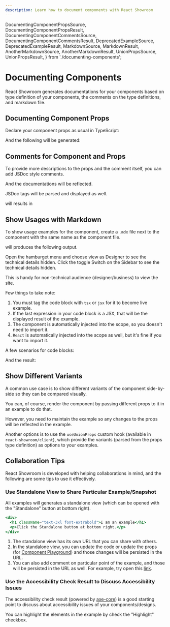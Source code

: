 ```yaml
---
description: Learn how to document components with React Showroom
---
```


  DocumentingComponentPropsSource,
  DocumentingComponentPropsResult,
  DocumentingComponentCommentsSource,
  DocumentingComponentCommentsResult,
  DeprecatedExampleSource,
  DeprecatedExampleResult,
  MarkdownSource,
  MarkdownResult,
  AnotherMarkdownSource,
  AnotherMarkdownResult,
  UnionPropsSource,
  UnionPropsResult,
} from './documenting-components';

# Documenting Components

React Showroom generates documentations for your components based on type definition of your components, the comments on the type definitions, and markdown file.

## Documenting Component Props

Declare your component props as usual in TypeScript:

<DocumentingComponentPropsSource />

And the following will be generated:

<DocumentingComponentPropsResult />

## Comments for Component and Props

To provide more descriptions to the props and the comment itself, you can add JSDoc style comments.

<DocumentingComponentCommentsSource />

And the documentations will be reflected.

<DocumentingComponentCommentsResult />

JSDoc tags will be parsed and displayed as well.

<DeprecatedExampleSource />

will results in

<DeprecatedExampleResult />

## Show Usages with Markdown

To show usage examples for the component, create a `.mdx` file next to the component with the same name as the component file.

<MarkdownSource />

will produces the following output.

<MarkdownResult />

<span className="block md:hidden">
  Open the hamburget menu and choose view as Designer to see the technical
  details hidden.
</span>

<span className="hidden md:block">
  Click the toggle Switch on the Sidebar to see the technical details hidden.
</span>

This is handy for non-technical audience (designer/business) to view the site.

Few things to take note:

1. You must tag the code block with `tsx` or `jsx` for it to become live example.
1. If the last expression in your code block is a JSX, that will be the displayed result of the example.
1. The component is automatically injected into the scope, so you doesn't need to import it.
1. `React` is automatically injected into the scope as well, but it's fine if you want to import it.

A few scenarios for code blocks:

<AnotherMarkdownSource />

And the result:

<AnotherMarkdownResult />

## Show Different Variants

A common use case is to show different variants of the component side-by-side so they can be compared visually.

You can, of course, render the component by passing different props to it in an example to do that.

However, you need to maintain the example so any changes to the props will be reflected in the example.

Another options is to use the `useUnionProps` custom hook (available in `react-showroom/client`), which provide the variants (parsed from the props type definition) as options to your examples.

<UnionPropsSource />

<UnionPropsResult />

## Collaboration Tips

React Showroom is developed with helping collaborations in mind, and the following are some tips to use it effectively.

### Use Standalone View to Share Particular Example/Snapshot

All examples will generates a standalone view (which can be opened with the "Standalone" button at bottom right).

```jsx frame live initialHeight=68
<div>
  <h1 className="text-3xl font-extrabold">I am an example</h1>
  <p>Click the Standalone button at bottom right.</p>
</div>
```

1. The standalone view has its own URL that you can share with others.
1. In the standalone view, you can update the code or update the props (for [Component Playground](/getting-started/component-playground)) and those changes will be persisted in the URL.
1. You can also add comment on particular point of the example, and those will be persisted in the URL as well. For example, try open this <a href="/getting-started/documenting-components/_standalone/0336e30d0e28a49a31427f3cd9d8f877?commentMode=true&comments=NobwRALgpgHhYC4wBUAWBLAzgAmnbANgPZEDWOA5gE5QCGEAhGADRgBeJAtgDJQBuUAojAB2AKwswGACbSoAOwDK6NlEyJgAXVYEoAM3gIALAE4AHKwhEADogBsZgHQAGAIxi7AJjGtMqIgDuAGJUtJxQiBBUAK5QrOjSws4AzMl2UMnO0s5Qnma0prTJrkaeInrJAMbSJtJmemYiIgC0rnZGzibeJilGdi3OYAC%2BmkA" className="text-green-600 hover:underline">link</a>.

### Use the Accessibility Check Result to Discuss Accessibility Issues

The accessibility check result (powered by [axe-core](https://github.com/dequelabs/axe-core)) is a good starting point to discuss about accessibility issues of your components/designs.

You can highlight the elements in the example by check the "Highlight" checkbox.
